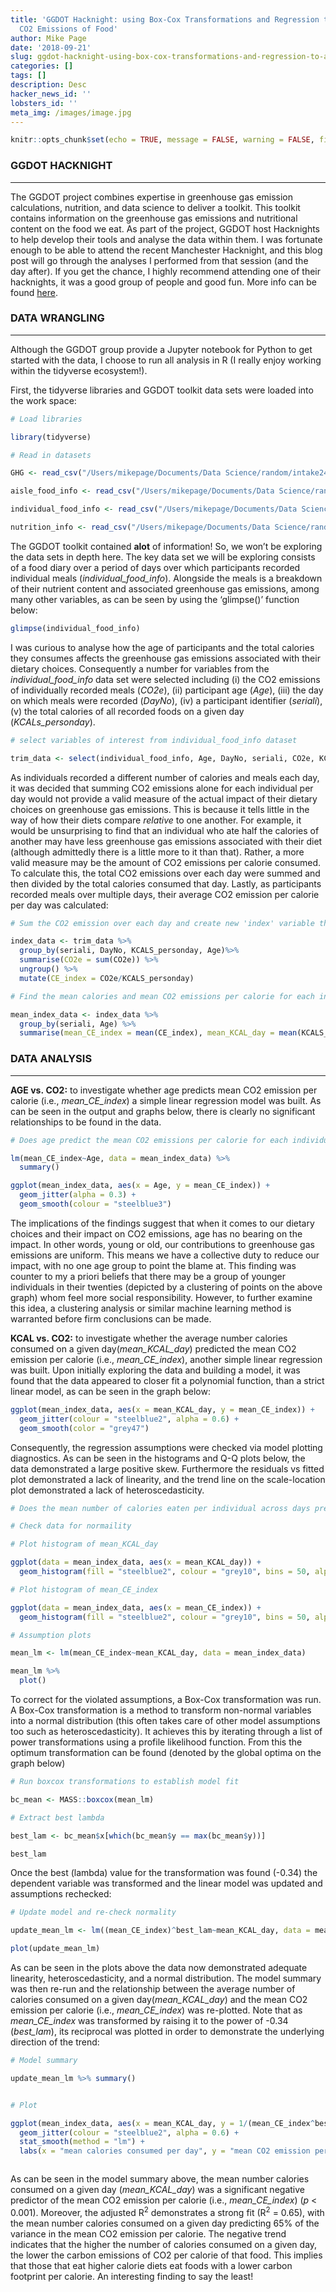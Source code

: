 ```yaml
---
title: 'GGDOT Hacknight: using Box-Cox Transformations and Regression to Analyse the
  CO2 Emissions of Food'
author: Mike Page
date: '2018-09-21'
slug: ggdot-hacknight-using-box-cox-transformations-and-regression-to-analyse-the-co2-emissions-of-food
categories: []
tags: []
description: Desc
hacker_news_id: ''
lobsters_id: ''
meta_img: /images/image.jpg
---
```


```r
knitr::opts_chunk$set(echo = TRUE, message = FALSE, warning = FALSE, fig.align = "center")
```

### GGDOT HACKNIGHT

***

The GGDOT project combines expertise in greenhouse gas emission calculations, nutrition, and data science to deliver a toolkit. This toolkit contains information on the greenhouse gas emissions and nutritional content on the food we eat. As part of the project, GGDOT host Hacknights to help develop their tools and analyse the data within them. I was fortunate enough to be able to attend the recent Manchester Hacknight, and this blog post will go through the analyses I performed from that session (and the day after). If you get the chance, I highly recommend attending one of their hacknights, it was a good group of people and good fun. More info can be found [here](https://www.ggdot.org/).

### DATA WRANGLING

***

Although the GGDOT group provide a Jupyter notebook for Python to get started with the data, I choose to run all analysis in R (I really enjoy working within the tidyverse ecosystem!).

First, the tidyverse libraries and GGDOT toolkit data sets were loaded into the work space:

```r

# Load libraries

library(tidyverse)

# Read in datasets

GHG <- read_csv("/Users/mikepage/Documents/Data Science/random/intake24_20180920/hacknight/GHG_file_intake24_20180920.csv", col_names = TRUE)

aisle_food_info <- read_csv("/Users/mikepage/Documents/Data Science/random/intake24_20180920/hacknight/eaten_table_aisle_intake24_20180920.csv", col_names = TRUE)

individual_food_info <- read_csv("/Users/mikepage/Documents/Data Science/random/intake24_20180920/hacknight/eaten_table_intake24_20180920.csv", col_names = TRUE)

nutrition_info <- read_csv("/Users/mikepage/Documents/Data Science/random/intake24_20180920/hacknight/foods_table_intake24_20180920.csv", col_names = TRUE)


```


The GGDOT toolkit contained **alot** of information! So, we won't be exploring the data sets in depth here. The key data set we will be exploring consists of a food diary over a period of days over which participants recorded individual meals (*individual_food_info*). Alongside the meals is a breakdown of their nutrient content and associated greenhouse gas emissions, among many other variables, as can be seen by using the 'glimpse()' function below:


```r

glimpse(individual_food_info)

```

I was curious to analyse how the age of participants and the total calories they consumes affects the greenhouse gas emissions associated with their dietary choices.
Consequently a number for variables from the *individual_food_info* data set were selected including (i) the CO2 emissions of individually recorded meals (*CO2e*), (ii) participant age (*Age*), (iii) the day on which meals were recorded (*DayNo*), (iv) a participant identifier (*seriali*), (v) the total calories of all recorded foods on a given day (*KCALs_personday*).

```r

# select variables of interest from individual_food_info dataset

trim_data <- select(individual_food_info, Age, DayNo, seriali, CO2e, KCALS_personday)

```

As individuals recorded a different number of calories and meals each day, it was decided that summing CO2 emissions alone for each individual per day would not provide a valid measure of the actual impact of their dietary choices on greenhouse gas emissions. This is because it tells little in the way of how their diets compare *relative* to one another. For example, it would be unsurprising to find that an individual who ate half the calories of another may have less greenhouse gas emissions associated with their diet (although admittedly there is a little more to it than that). Rather, a more valid measure may be the amount of CO2 emissions per calorie consumed. To calculate this, the total CO2 emissions over each day were summed and then divided by the total calories consumed that day. Lastly, as participants recorded meals over multiple days, their average CO2 emission per calorie per day was calculated:


```r

# Sum the CO2 emission over each day and create new 'index' variable that captures CO2 emissions per calorie eaten for each individual on each day

index_data <- trim_data %>%
  group_by(seriali, DayNo, KCALS_personday, Age)%>% 
  summarise(CO2e = sum(CO2e)) %>%
  ungroup() %>% 
  mutate(CE_index = CO2e/KCALS_personday)

# Find the mean calories and mean CO2 emissions per calorie for each individual per day

mean_index_data <- index_data %>% 
  group_by(seriali, Age) %>% 
  summarise(mean_CE_index = mean(CE_index), mean_KCAL_day = mean(KCALS_personday))

```


### DATA ANALYSIS

***

**AGE vs. CO2:** to investigate whether age predicts mean CO2 emission per calorie (i.e., *mean_CE_index*) a simple linear regression model was built. As can be seen in the output and graphs below, there is clearly no significant relationships to be found in the data.

```r

# Does age predict the mean CO2 emissions per calorie for each individual across days (i.e., mean CE_index)?

lm(mean_CE_index~Age, data = mean_index_data) %>%
  summary()

ggplot(mean_index_data, aes(x = Age, y = mean_CE_index)) +
  geom_jitter(alpha = 0.3) +
  geom_smooth(colour = "steelblue3")

```

The implications of the findings suggest that when it comes to our dietary choices and their impact on CO2 emissions, age has no bearing on the impact. In other words, young or old, our contributions to greenhouse gas emissions are uniform. This means we have a collective duty to reduce our impact, with no one age group to point the blame at. This finding was counter to my a priori beliefs that there may be a group of younger individuals in their twenties (depicted by a clustering of points on the above graph) whom feel more social responsibility. However, to further examine this idea, a clustering analysis or similar machine learning method is warranted before firm conclusions can be made.

**KCAL vs. CO2:** to investigate whether the average number calories consumed on a given day(*mean_KCAL_day*) predicted the mean CO2 emission per calorie (i.e., *mean_CE_index*), another simple linear regression was built. Upon initially exploring the data and building a model, it was found that the data appeared to closer fit a polynomial function, than a strict linear model, as can be seen in the graph below:

```r

ggplot(mean_index_data, aes(x = mean_KCAL_day, y = mean_CE_index)) +
  geom_jitter(colour = "steelblue2", alpha = 0.6) +
  geom_smooth(color = "grey47") 

```

Consequently, the regression assumptions were checked via model plotting diagnostics. As can be seen in the histograms and Q-Q plots below, the data demonstrated a large positive skew. Furthermore the residuals vs fitted plot demonstrated a lack of linearity, and the trend line on the scale-location plot demonstrated a lack of heteroscedasticity.

```r

# Does the mean number of calories eaten per individual across days predict the mean CO2 emissions per calorie for each individual across days (i.e., mean CE_index)

# Check data for normaility

# Plot histogram of mean_KCAL_day

ggplot(data = mean_index_data, aes(x = mean_KCAL_day)) +
  geom_histogram(fill = "steelblue2", colour = "grey10", bins = 50, alpha = 0.5)

# Plot histogram of mean_CE_index

ggplot(data = mean_index_data, aes(x = mean_CE_index)) +
  geom_histogram(fill = "steelblue2", colour = "grey10", bins = 50, alpha = 0.5)

# Assumption plots

mean_lm <- lm(mean_CE_index~mean_KCAL_day, data = mean_index_data)

mean_lm %>% 
  plot()

```

To correct for the violated assumptions, a Box-Cox transformation was run. A Box-Cox transformation is a method to transform non-normal variables into a normal distribution (this often takes care of other model assumptions too such as heteroscedasticity). It achieves this by iterating through a list of power transformations using a profile likelihood function. From this the optimum transformation can be found (denoted by the global optima on the graph below)

```r

# Run boxcox transformations to establish model fit

bc_mean <- MASS::boxcox(mean_lm)

# Extract best lambda

best_lam <- bc_mean$x[which(bc_mean$y == max(bc_mean$y))]

best_lam

```

Once the best (lambda) value for the transformation was found (-0.34) the dependent variable was transformed and the linear model was updated and assumptions rechecked:

```r

# Update model and re-check normality

update_mean_lm <- lm((mean_CE_index)^best_lam~mean_KCAL_day, data = mean_index_data) 

plot(update_mean_lm)

```

As can be seen in the plots above the data now demonstrated adequate linearity, heteroscedasticity, and a normal distribution. The model summary was then re-run and the relationship between the average number of calories consumed on a given day(*mean_KCAL_day*) and the mean CO2 emission per calorie (i.e., *mean_CE_index*) was re-plotted. Note that as *mean_CE_index* was transformed by raising it to the power of -0.34 (*best_lam*), its reciprocal was plotted in order to demonstrate the underlying direction of the trend:

```r

# Model summary

update_mean_lm %>% summary()


# Plot

ggplot(mean_index_data, aes(x = mean_KCAL_day, y = 1/(mean_CE_index^best_lam))) +
  geom_jitter(colour = "steelblue2", alpha = 0.6) +
  stat_smooth(method = "lm") +
  labs(x = "mean calories consumed per day", y = "mean CO2 emission per calorie")



```

As can be seen in the model summary above, the mean number calories consumed on a given day (*mean_KCAL_day*) was a significant negative predictor of the mean CO2 emission per calorie (i.e., *mean_CE_index*) (*p* < 0.001). Moreover, the adjusted R^2^ demonstrates a strong fit (R^2^ = 0.65), with the mean number calories consumed on a given day predicting 65% of the variance in the mean CO2 emission per calorie. The negative trend indicates that the higher the number of calories consumed on a given day, the lower the carbon emissions of CO2 per calorie of that food. This implies that those that eat higher calorie diets eat foods with a lower carbon footprint per calorie. An interesting finding to say the least!